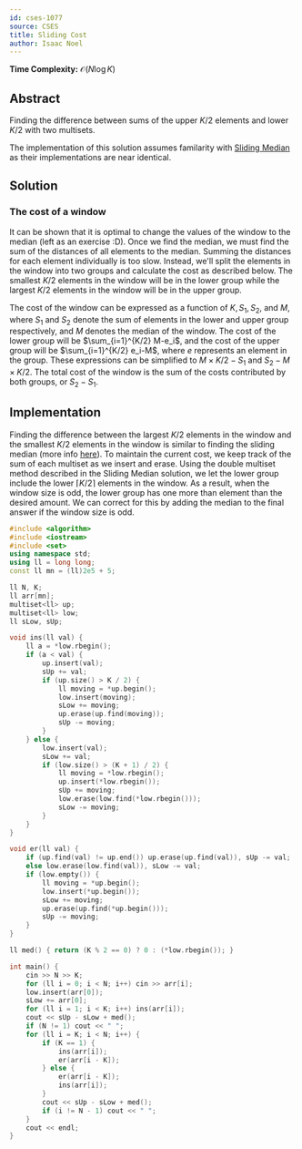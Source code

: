 ```yaml
---
id: cses-1077
source: CSES
title: Sliding Cost
author: Isaac Noel
---
```


**Time Complexity:** $\mathcal{O}(N\log K)$

## Abstract

Finding the difference between sums of the upper $K/2$ elements and lower $K/2$
with two multisets.

<Warning>

The implementation of this solution assumes familarity with
[Sliding Median](/gold/sliding#problem-cses-1076) as their implementations are
near identical.

</Warning>

## Solution

### The cost of a window

It can be shown that it is optimal to change the values of the window to the
median (left as an exercise :D). Once we find the median, we must find the sum
of the distances of all elements to the median. Summing the distances for each
element individually is too slow. Instead, we'll split the elements in the
window into two groups and calculate the cost as described below. The smallest
$K/2$ elements in the window will be in the lower group while the largest $K/2$
elements in the window will be in the upper group.

The cost of the window can be expressed as a function of $K,S_1,S_2$, and $M$,
where $S_1$ and $S_2$ denote the sum of elements in the lower and upper group
respectively, and $M$ denotes the median of the window. The cost of the lower
group will be $\sum_{i=1}^{K/2} M-e_i$, and the cost of the upper group will be
$\sum_{i=1}^{K/2} e_i-M$, where $e$ represents an element in the group. These
expressions can be simplified to $M\times K/2 - S_1$ and $S_2 - M\times K/2$.
The total cost of the window is the sum of the costs contributed by both groups,
or $S_2-S_1$.

## Implementation

Finding the difference between the largest $K/2$ elements in the window and the
smallest $K/2$ elements in the window is similar to finding the sliding median
(more info [here](/solutions/cses-1076?lang=cpp)). To maintain the current cost,
we keep track of the sum of each multiset as we insert and erase. Using the
double multiset method described in the Sliding Median solution, we let the
lower group include the lower $\lceil K/2 \rceil$ elements in the window. As a
result, when the window size is odd, the lower group has one more than element
than the desired amount. We can correct for this by adding the median to the
final answer if the window size is odd.

```cpp
#include <algorithm>
#include <iostream>
#include <set>
using namespace std;
using ll = long long;
const ll mn = (ll)2e5 + 5;

ll N, K;
ll arr[mn];
multiset<ll> up;
multiset<ll> low;
ll sLow, sUp;

void ins(ll val) {
	ll a = *low.rbegin();
	if (a < val) {
		up.insert(val);
		sUp += val;
		if (up.size() > K / 2) {
			ll moving = *up.begin();
			low.insert(moving);
			sLow += moving;
			up.erase(up.find(moving));
			sUp -= moving;
		}
	} else {
		low.insert(val);
		sLow += val;
		if (low.size() > (K + 1) / 2) {
			ll moving = *low.rbegin();
			up.insert(*low.rbegin());
			sUp += moving;
			low.erase(low.find(*low.rbegin()));
			sLow -= moving;
		}
	}
}

void er(ll val) {
	if (up.find(val) != up.end()) up.erase(up.find(val)), sUp -= val;
	else low.erase(low.find(val)), sLow -= val;
	if (low.empty()) {
		ll moving = *up.begin();
		low.insert(*up.begin());
		sLow += moving;
		up.erase(up.find(*up.begin()));
		sUp -= moving;
	}
}

ll med() { return (K % 2 == 0) ? 0 : (*low.rbegin()); }

int main() {
	cin >> N >> K;
	for (ll i = 0; i < N; i++) cin >> arr[i];
	low.insert(arr[0]);
	sLow += arr[0];
	for (ll i = 1; i < K; i++) ins(arr[i]);
	cout << sUp - sLow + med();
	if (N != 1) cout << " ";
	for (ll i = K; i < N; i++) {
		if (K == 1) {
			ins(arr[i]);
			er(arr[i - K]);
		} else {
			er(arr[i - K]);
			ins(arr[i]);
		}
		cout << sUp - sLow + med();
		if (i != N - 1) cout << " ";
	}
	cout << endl;
}
```
